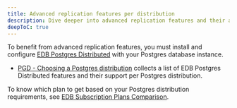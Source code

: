 ```yaml
---
title: Advanced replication features per distribution
description: Dive deeper into advanced replication features and their availability per Postgres distribution.
deepToC: true
---
```


To benefit from advanced replication features, you must install and configure [EDB Postgres Distributed](/pgd/latest) with your Postgres database instance.

- [PGD - Choosing a Postgres distribution](/pgd/latest/planning/choosing_server/) collects a list of EDB Postgres Distributed features and their support per Postgres distribution.

To know which plan to get based on your Postgres distribution requirements, see [EDB Subscription Plans Comparison](https://www.enterprisedb.com/products/plans-comparison).
